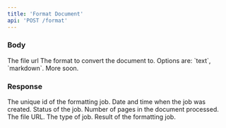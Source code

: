 ```yaml
---
title: 'Format Document'
api: 'POST /format'
---
```


### Body

<ParamField body="file" type="string" required>
  The file url
</ParamField>

<ParamField body="format" type="enum" required>
  The format to convert the document to. Options are: `text`, `markdown`. More soon.
</ParamField>


### Response

<ResponseField name="id" type="string">
  The unique id of the formatting job.
</ResponseField>
<ResponseField name="createdAt" type="string">
  Date and time when the job was created.
</ResponseField>
<ResponseField name="status" type="string">
  Status of the job.
</ResponseField>
<ResponseField name="pages" type="number">
  Number of pages in the document processed.
</ResponseField>
<ResponseField name="fileName" type="string">
  The file URL.
</ResponseField>
<ResponseField name="type" type="string" default="formatting">
  The type of job.
</ResponseField>
<ResponseField name="formats" type="object">
  Result of the formatting job.
</ResponseField>

